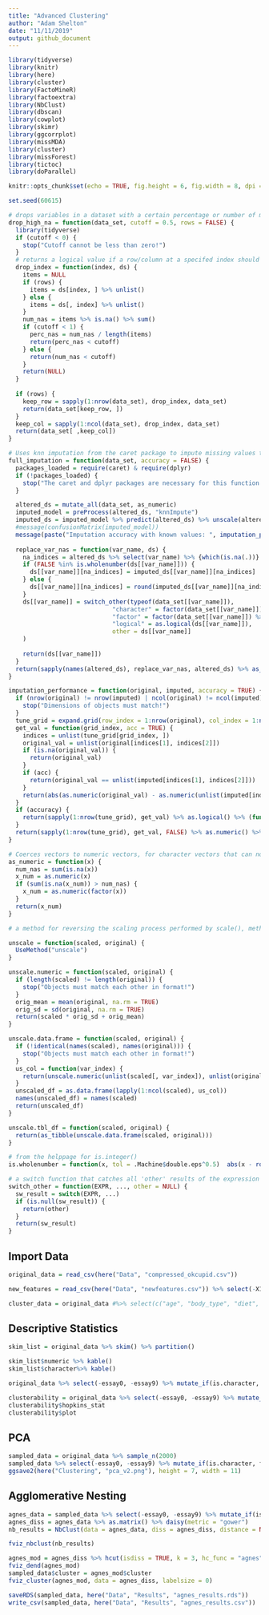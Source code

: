 ```yaml
---
title: "Advanced Clustering"
author: "Adam Shelton"
date: "11/11/2019"
output: github_document
---
```


```r
library(tidyverse)
library(knitr)
library(here)
library(cluster)
library(FactoMineR)
library(factoextra)
library(NbClust)
library(dbscan)
library(cowplot)
library(skimr)
library(ggcorrplot)
library(missMDA)
library(cluster)
library(missForest)
library(tictoc)
library(doParallel)

knitr::opts_chunk$set(echo = TRUE, fig.height = 6, fig.width = 8, dpi = 400)

set.seed(60615)

# drops variables in a dataset with a certain percentage or number of missing values (a lower value means less missing values are allowed before a variable is dropped)
drop_high_na = function(data_set, cutoff = 0.5, rows = FALSE) {
  library(tidyverse)
  if (cutoff < 0) {
    stop("Cutoff cannot be less than zero!")
  }
  # returns a logical value if a row/column at a specifed index should be dropped
  drop_index = function(index, ds) {
    items = NULL
    if (rows) {
      items = ds[index, ] %>% unlist()
    } else {
      items = ds[, index] %>% unlist()
    }
    num_nas = items %>% is.na() %>% sum()
    if (cutoff < 1) {
      perc_nas = num_nas / length(items)
      return(perc_nas < cutoff)
    } else {
      return(num_nas < cutoff)
    }
    return(NULL)
  }
  
  if (rows) {
    keep_row = sapply(1:nrow(data_set), drop_index, data_set)
    return(data_set[keep_row, ])
  }
  keep_col = sapply(1:ncol(data_set), drop_index, data_set)
  return(data_set[ ,keep_col])
}

# Uses knn imputation from the caret package to impute missing values that match the format of surrounding variables
full_imputation = function(data_set, accuracy = FALSE) {
  packages_loaded = require(caret) & require(dplyr)
  if (!packages_loaded) {
    stop("The caret and dplyr packages are necessary for this function!")
  }

  altered_ds = mutate_all(data_set, as_numeric)
  imputed_model = preProcess(altered_ds, "knnImpute") 
  imputed_ds = imputed_model %>% predict(altered_ds) %>% unscale(altered_ds)
  #message(confusionMatrix(imputed_model))
  message(paste("Imputation accuracy with known values: ", imputation_performance(altered_ds, imputed_ds) %>% (function(x) x * 100) %>% round(1), "%", sep = ""))
    
  replace_var_nas = function(var_name, ds) {
    na_indices = altered_ds %>% select(var_name) %>% {which(is.na(.))}
    if (FALSE %in% is.wholenumber(ds[[var_name]])) {
      ds[[var_name]][na_indices] = imputed_ds[[var_name]][na_indices]
    } else {
      ds[[var_name]][na_indices] = round(imputed_ds[[var_name]][na_indices])
    }
    ds[[var_name]] = switch_other(typeof(data_set[[var_name]]),
                             "character" = factor(data_set[[var_name]]) %>% levels() %>% .[ds[[var_name]]],
                             "factor" = factor(data_set[[var_name]]) %>% levels() %>% .[ds[[var_name]]] %>% factor(),
                             "logical" = as.logical(ds[[var_name]]),
                             other = ds[[var_name]]
    )
    
    return(ds[[var_name]])
  }
  return(sapply(names(altered_ds), replace_var_nas, altered_ds) %>% as_tibble())
}

imputation_performance = function(original, imputed, accuracy = TRUE) {
  if (nrow(original) != nrow(imputed) | ncol(original) != ncol(imputed)) {
    stop("Dimensions of objects must match!")
  }
  tune_grid = expand.grid(row_index = 1:nrow(original), col_index = 1:ncol(original))
  get_val = function(grid_index, acc = TRUE) {
    indices = unlist(tune_grid[grid_index, ])
    original_val = unlist(original[indices[1], indices[2]])
    if (is.na(original_val)) {
      return(original_val)
    }
    if (acc) {
      return(original_val == unlist(imputed[indices[1], indices[2]]))
    }
    return(abs(as.numeric(original_val) - as.numeric(unlist(imputed[indices[1], indices[2]]))))
  }
  if (accuracy) {
    return(sapply(1:nrow(tune_grid), get_val) %>% as.logical() %>% (function(x) sum(x, na.rm = TRUE) / sum(!is.na(x))))
  }
  return(sapply(1:nrow(tune_grid), get_val, FALSE) %>% as.numeric() %>% (function(x) sum(x, na.rm = TRUE) / sum(!is.na(x))))
}

# Coerces vectors to numeric vectors, for character vectors that can not be coerced directly to numeric, the vector is coerced to a factor then a numeric vector
as_numeric = function(x) {
  num_nas = sum(is.na(x))
  x_num = as.numeric(x)
  if (sum(is.na(x_num)) > num_nas) {
    x_num = as.numeric(factor(x))
  }
  return(x_num)
}

# a method for reversing the scaling process performed by scale(), methods automatically call the right function for the right input class, when the generic method is used. This allows unscale() to work for numeric vectors, data frames, and tibbles

unscale = function(scaled, original) {
  UseMethod("unscale")
}

unscale.numeric = function(scaled, original) {
  if (length(scaled) != length(original)) {
    stop("Objects must match each other in format!")
  }
  orig_mean = mean(original, na.rm = TRUE)
  orig_sd = sd(original, na.rm = TRUE)
  return(scaled * orig_sd + orig_mean)
}

unscale.data.frame = function(scaled, original) {
  if (!identical(names(scaled), names(original))) {
    stop("Objects must match each other in format!")
  }
  us_col = function(var_index) {
    return(unscale.numeric(unlist(scaled[, var_index]), unlist(original[, var_index])) )
  }
  unscaled_df = as.data.frame(lapply(1:ncol(scaled), us_col))
  names(unscaled_df) = names(scaled)
  return(unscaled_df)
}

unscale.tbl_df = function(scaled, original) {
  return(as_tibble(unscale.data.frame(scaled, original)))
}

# from the helppage for is.integer()
is.wholenumber = function(x, tol = .Machine$double.eps^0.5)  abs(x - round(x)) < tol

# a switch function that catches all 'other' results of the expression
switch_other = function(EXPR, ..., other = NULL) {
  sw_result = switch(EXPR, ...)
  if (is.null(sw_result)) {
    return(other)
  }
  return(sw_result)
}
```

## Import Data
```r
original_data = read_csv(here("Data", "compressed_okcupid.csv"))

new_features = read_csv(here("Data", "newfeatures.csv")) %>% select(-X1) %>% as.matrix() %>% scale()

cluster_data = original_data #%>% select(c("age", "body_type", "diet", "drinks", "drugs", "education", "ethnicity", "job", "orientation", "religion", "sex", "smokes", "status", "sign_import", "dogs", "cats", "kids", "multi_ling", "days_since_online", "distance")) %>% select(-c(cats, dogs)) %>%  mutate_if(is.character, factor) %>% filter(distance < 50) %>% select(-distance) 
```

<!--
## Imputing Data
```r
if ("full_imputed.rds" %in% list.files(here("Data"))) {
  imputed = readRDS(here("Data", "full_imputed.rds"))
} else {
  setup_cl = function(seed = round(Sys.time())) {
  require(parallel)
  if (exists("cl")) {
    print("Stopping existing cluster")
    try(parallel::stopCluster(cl))
  }
  assign("cl", parallel::makeCluster(parallel::detectCores() - 1, outfile = "out.txt"), envir = globalenv())
  RNGkind("L'Ecuyer-CMRG")
  print(paste("Using", as.numeric(seed), "as parallel RNG seed"))
  clusterSetRNGStream(cl, seed)
}
setup_cl(60615)
registerDoParallel(cl)
  tic()
  imputed = cluster_data %>% as.data.frame() %>% missForest(parallelize = "forests")
  toc()
  saveRDS(imputed, here("Data", "full_imputed.rds"))  
}
imputed_data = imputed$ximp
imputed$OOBerror %>% kable()
```

# Take 1

## PCA
```r
PCA(new_features, graph = FALSE) %>% fviz_pca_biplot(label = "var", col.var = "red", col.ind = "grey")
ggsave2(here("Clustering", "pca.png"), height = 7, width = 11)
```



## CLARA
```r
#nb <- NbClust(new_features, distance = "euclidean", min.nc = 2, max.nc = 10, method = "complete", index ="all")

build_clara = function(x) {
  clara(new_features, x)
}

clara_mods = lapply(1:10, build_clara)

clara_viz = lapply(clara_mods[2:10], fviz_cluster, labelsize = 0)
plot_grid(plotlist = clara_viz)

ggsave2(here("Clustering", "clara_all.png"), height = 7, width = 11)

clara_viz[[2]]
ggsave2(here("Clustering", "clara_three.png"), height = 7, width = 11)

```

## DBSCAN
```r
kNNdistplot(new_features, k = ncol(new_features) - 1)
abline(h= 0.5, col = "red", lty=2)
test = dbscan(new_features, 0.5)

fviz_cluster(test, new_features, labelsize = 0)
```

# Take 2
-->
## Descriptive Statistics
```r
skim_list = original_data %>% skim() %>% partition()

skim_list$numeric %>% kable()
skim_list$character%>% kable()

original_data %>% select(-essay0, -essay9) %>% mutate_if(is.character, factor) %>% mutate_all(as.numeric) %>% cor(use = "pairwise.complete.obs") %>% ggcorrplot()

clusterability = original_data %>% select(-essay0, -essay9) %>% mutate_if(is.character, factor) %>% mutate_all(as.numeric) %>% sample_n(5000) %>% get_clust_tendency(n = 50)
clusterability$hopkins_stat
clusterability$plot
```


## PCA
```r
sampled_data = original_data %>% sample_n(2000) 
sampled_data %>% select(-essay0, -essay9) %>% mutate_if(is.character, factor) %>% mutate_all(as.numeric) %>% PCA(graph = FALSE) %>% fviz_pca_biplot(label = "var", col.var = "red", col.ind = "grey")
ggsave2(here("Clustering", "pca_v2.png"), height = 7, width = 11)
```

<!--## PAM
```r
gower_data = original_data %>% mutate_all(factor) %>% daisy(metric = "gower")

#gower_data %>% fviz_dist()

sil_width <- c(NA)
for(i in 2:15){  
  pam_fit <- pam(gower_data, diss = TRUE, k = i)  
  sil_width[i] <- pam_fit$silinfo$avg.width  
}

plot(1:8, sil_width,
     xlab = "Number of clusters",
     ylab = "Silhouette Width")
lines(1:8, sil_width)
```
-->

## Agglomerative Nesting
```r
agnes_data = sampled_data %>% select(-essay0, -essay9) %>% mutate_if(is.character, factor) %>% mutate_all(as.numeric) %>% mutate_all(scale) 
agnes_diss = agnes_data %>% as.matrix() %>% daisy(metric = "gower")
nb_results = NbClust(data = agnes_data, diss = agnes_diss, distance = NULL, min.nc = 2, max.nc = 10, method = "ward.D2")

fviz_nbclust(nb_results)

agnes_mod = agnes_diss %>% hcut(isdiss = TRUE, k = 3, hc_func = "agnes", hc_method = "ward.D2")
fviz_dend(agnes_mod)
sampled_data$cluster = agnes_mod$cluster
fviz_cluster(agnes_mod, data = agnes_diss, labelsize = 0)

saveRDS(sampled_data, here("Data", "Results", "agnes_results.rds"))
write_csv(sampled_data, here("Data", "Results", "agnes_results.csv"))
```

